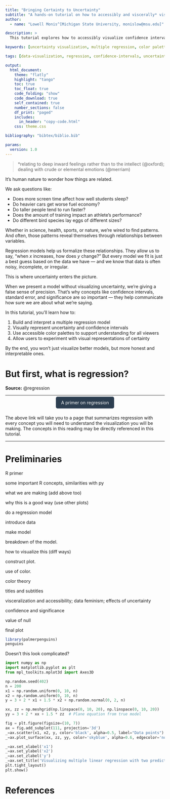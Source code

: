 ```yaml
---
title: "Bringing Certainty to Uncertainty"
subtitle: "A hands-on tutorial on how to accessibly and viscerally* visualize uncertainty, confidence and significance in the correlations of a multiple regression model within two dimensions."
author: 
  - name: "Lowell Monis^[Michigan State University, monislow@msu.edu]"

description: >
  This tutorial explores how to accessibly visualize confidence intervals and statistical significance in multiple regression models using two-dimensional plots and effective color palettes.

keywords: [uncertainty visualization, multiple regression, color palettes, statistical graphics, R tutorial, accessible design, confidence bands]

tags: [data-visualization, regression, confidence-intervals, uncertainty, color-palettes, statistical-graphics, R, tutorial, accessible-design, color-theory, data-science-education, statistical modeling]

output:
  html_document: 
    theme: "flatly"
    highlight: "tango"
    toc: true
    toc_float: true
    code_folding: "show"
    code_download: true
    self_contained: true
    number_sections: false
    df_print: "paged"
    includes:
      in_header: "copy-code.html"
    css: theme.css

bibliography: "bibtex/biblio.bib"

params:
  version: 1.0
---
```


<style>
.copy-button {
  position: absolute;
  top: 0.5em;
  right: 0.5em;
  background-color: #007bff;
  color: white;
  border: none;
  padding: 4px 8px;
  font-size: 0.8em;
  border-radius: 4px;
  cursor: pointer;
  z-index: 10;
}

pre.code-with-button {
  position: relative;
}
</style>


> *relating to deep inward feelings rather than to the intellect (@oxford);  dealing with crude or elemental emotions (@merriam)

It’s human nature to wonder how things are related.

We ask questions like:

+ Does more screen time affect how well students sleep?
+ Do heavier cars get worse fuel economy?
+ Do taller people tend to run faster?
+ Does the amount of training impact an athlete’s performance?
+ Do different bird species lay eggs of different sizes?

Whether in science, health, sports, or nature, we're wired to find patterns. And often, those patterns reveal themselves through relationships between variables.

Regression models help us formalize these relationships. They allow us to say, "when $x$ increases, how does $y$ change?" But every model we fit is just a best guess based on the data we have — and we know that data is often noisy, incomplete, or irregular.

This is where uncertainty enters the picture.

When we present a model without visualizing uncertainty, we’re giving a false sense of precision. That’s why concepts like confidence intervals, standard error, and significance are so important — they help communicate how sure we are about what we’re saying.

In this tutorial, you’ll learn how to:

1. Build and interpret a multiple regression model
2. Visually represent uncertainty and confidence intervals
3. Use accessible color palettes to support understanding for all viewers
4. Allow users to experiment with visual representations of certainty

By the end, you won’t just visualize better models, but more honest and interpretable ones.

# But first, what is regression?

<b>Source:</b> @regression

***
<div style="text-align: center;">
<a href="regression.html" style="background-color:#2C3E50; color:white; padding:10px 16px; text-decoration:none; border-radius:5px;">
A primer on regression
</a></div>
<br>
The above link will take you to a page that summarizes regression with every concept you will need to understand the visualization you will be making. The concepts in this reading may be directly referenced in this tutorial.
<!---(add quotes and figures)--->

***

# Preliminaries

R primer

some important R concepts, similarities with py

what we are making (add above too)

why this is a good way (use other plots)

do a regression model

introduce data

make model

breakdown of the model.

how to visualize this (diff ways)

construct plot.

use of color.

color theory

titles and subtitles

visceralization and accessibility; data feminism; effects of uncertainty

confidence and significance

value of null

final plot

```r
library(palmerpenguins)
penguins
```

Doesn't this look complicated?

```python
import numpy as np
import matplotlib.pyplot as plt
from mpl_toolkits.mplot3d import Axes3D

np.random.seed(402)
n = 200
x1 = np.random.uniform(0, 10, n)
x2 = np.random.uniform(0, 10, n)
y = 3 + 2 * x1 + 1.5 * x2 + np.random.normal(0, 2, n)

xx, zz = np.meshgrid(np.linspace(0, 10, 20), np.linspace(0, 10, 20))
yy = 3 + 2 * xx + 1.5 * zz  # Plane equation from true model

fig = plt.figure(figsize=(10, 7))
ax = fig.add_subplot(111, projection='3d')
_=ax.scatter(x1, x2, y, color='black', alpha=0.5, label="Data points")
_=ax.plot_surface(xx, zz, yy, color='skyblue', alpha=0.6, edgecolor='none')

_=ax.set_xlabel('x1')
_=ax.set_ylabel('x2')
_=ax.set_zlabel('y')
_=ax.set_title('Visualizing multiple linear regression with two predictors', fontsize=18, fontweight='bold', fontname='Arial')
plt.tight_layout()
plt.show()
```

# References